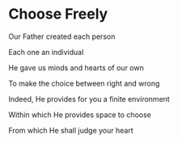 # Choose Freely

Our Father created each person

Each one an individual

He gave us minds and hearts of our own

To make the choice between right and wrong

Indeed, He provides for you a finite environment

Within which He provides space to choose

From which He shall judge your heart
